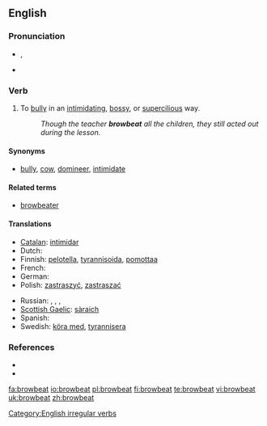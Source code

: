 {{was wotd|2008|January|12}}
==English==

===Pronunciation===
* {{a|RP|US}} {{IPA|/ˈbrɑʊ.biːt/}}, {{SAMPA|/"braU.bi:t/}}
* {{audio|en-us-browbeat.ogg|Audio (US)}}

===Verb===
{{en-verb|browbeats|browbeating|browbeat|browbeaten}}

# {{transitive}} To [[bully]] in an [[intimidating]], [[bossy]], or [[supercilious]] way.
#: ''Though the teacher '''browbeat''' all the children, they still acted out during the lesson.''

====Synonyms====
* {{sense|to bully in an intimidating way}} [[bully]], [[cow]], [[domineer]], [[intimidate]]

====Related terms====
* [[browbeater]]

====Translations====
{{trans-top|to bully in an intimidating way}}
* [[Catalan]]: [[intimidar]]
* Dutch: {{t+|nl|intimideren}}
* Finnish: [[pelotella]], [[tyrannisoida]], [[pomottaa]]
* French: {{t+|fr|intimider}}
* German: {{t+|de|einschüchtern}}
* Polish: [[zastraszyć]], [[zastraszać]]
{{trans-mid}}
* Russian: {{t+|ru|запугивать|tr=zapúgivat'|sc=Cyrl}}, {{t+|ru|пугать|tr=pugát'|sc=Cyrl}}, {{t+|ru|стращать|tr=strashát'|sc=Cyrl}}, {{t+|ru|наводить страх|tr=navodít' stragh|sc=Cyrl}}
* [[Scottish Gaelic]]: [[sàraich]]
* Spanish: {{t-|es|intimidar}}
* Swedish: [[köra med]], [[tyrannisera]]
{{trans-bottom}}

===References===
* {{R:Century 1911}}
* {{R:Webster 1913}}

[[Category:English irregular verbs]]

[[fa:browbeat]]
[[io:browbeat]]
[[pl:browbeat]]
[[fi:browbeat]]
[[te:browbeat]]
[[vi:browbeat]]
[[uk:browbeat]]
[[zh:browbeat]]